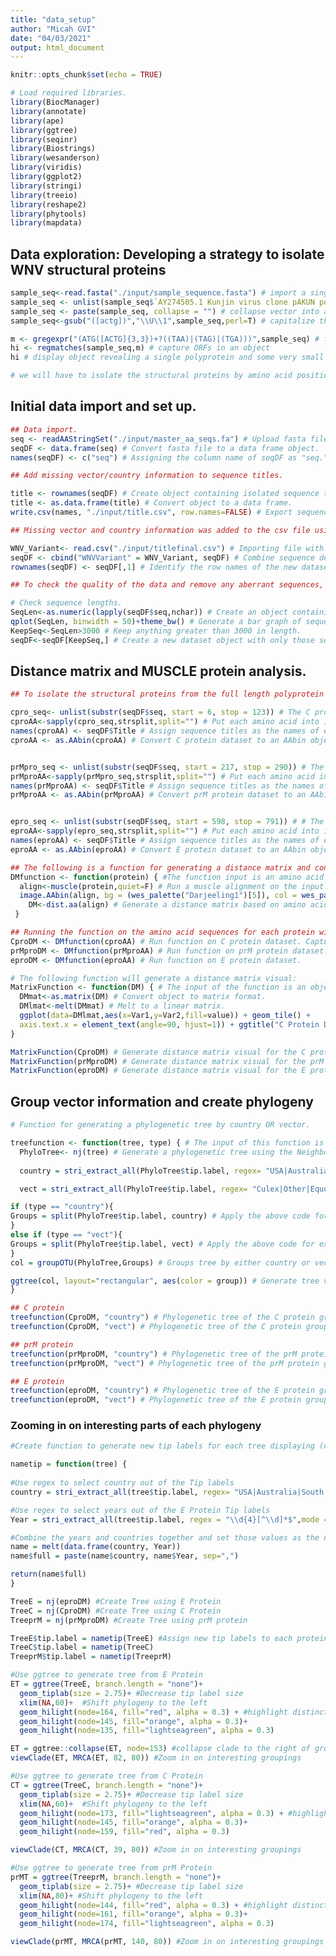 ```yaml
---
title: "data_setup"
author: "Micah GVI"
date: "04/03/2021"
output: html_document
---
```


```r
knitr::opts_chunk$set(echo = TRUE)
```

```r
# Load required libraries.
library(BiocManager)
library(annotate)
library(ape)
library(ggtree)
library(seqinr)
library(Biostrings)
library(wesanderson)
library(viridis)
library(ggplot2)
library(stringi)
library(treeio)
library(reshape2)
library(phytools)
library(mapdata)
```


## Data exploration: Developing a strategy to isolate WNV structural proteins

```r
sample_seq<-read.fasta("./input/sample_sequence.fasta") # import a single sample WNV mRNA sequence
sample_seq <- unlist(sample_seq$`AY274505.1 Kunjin virus clone pAKUN polyprotein mRNA, complete cds`, use.names = F) # convert the single sequence to a vector
sample_seq <- paste(sample_seq, collapse = "") # collapse vector into a single object list
sample_seq<-gsub("([actg])","\\U\\1",sample_seq,perl=T) # capitalize the sequence letters

m <- gregexpr("(ATG([ACTG]{3,3})+?((TAA)|(TAG)|(TGA)))",sample_seq) # find all open reading frames
hi <- regmatches(sample_seq,m) # capture ORFs in an object
hi # display object revealing a single polyprotein and some very small chunks

# we will have to isolate the structural proteins by amino acid position rather than by nucleotide sequence! The CDART database will help us identify the positions to capture
```


## Initial data import and set up. ##

```r
## Data import.
seq <- readAAStringSet("./input/master_aa_seqs.fa") # Upload fasta file containing the polyprotein amino acid sequences of 104 isolates of West Nile Virus.
seqDF <- data.frame(seq) # Convert fasta file to a data frame object.
names(seqDF) <- c("seq") # Assigning the column name of seqDF as "seq."
```

```r
## Add missing vector/country information to sequence titles. 

title <- rownames(seqDF) # Create object containing isolated sequence titles (e.g. the row names of seqDF).
title <- as.data.frame(title) # Convert object to a data frame. 
write.csv(names, "./input/title.csv", row.names=FALSE) # Export sequence titles to csv file.

## Missing vector and country information was added to the csv file using accession literature. File was resaved under the name "titlefinal".

WNV_Variant<- read.csv("./input/titlefinal.csv") # Importing file with previously missing information added in.
seqDF <- cbind("WNVVariant" = WNV_Variant, seqDF) # Combine sequence descriptions (e.g. sequence titles) from titlefinal file with the amino acid sequence information from the original dataframe object. 
rownames(seqDF) <- seqDF[,1] # Identify the row names of the new dataset as the information in the first column (sequence headers).
```

```r
## To check the quality of the data and remove any aberrant sequences, we checked the lengths of the sequences in the dataset and removed the few outliers that were drastically different from the rest.

# Check sequence lengths.
SeqLen<-as.numeric(lapply(seqDF$seq,nchar)) # Create an object containing the length of each sequence in the dataset.
qplot(SeqLen, binwidth = 50)+theme_bw() # Generate a bar graph of sequence lengths. There are nine sequences that are drastically different in length from the rest; most sequences are ~3400 amino acids in length, with nine being under 3000 amino acids in length. I will remove these abberrant sequences:
KeepSeq<-SeqLen>3000 # Keep anything greater than 3000 in length. 
seqDF<-seqDF[KeepSeq,] # Create a new dataset object with only those sequences over 3000 amino acids long. 
```


## Distance matrix and MUSCLE protein analysis. ##
```r
## To isolate the structural proteins from the full length polyprotein amino acid sequences, we used substr() and the known protein cleavage sites. We then converted each amino acid sequence into an AAbin object in preparation for a MUSCLE analysis and distance matrix generation. 

cpro_seq<- unlist(substr(seqDF$seq, start = 6, stop = 123)) # The C protein spans the Amino Acid sequence between position 6 and 123, this line isolates that chunk.
cproAA<-sapply(cpro_seq,strsplit,split="") # Put each amino acid into its own cell in preparation for conversion to an AAbin object.
names(cproAA) <- seqDF$Title # Assign sequence titles as the names of each sequence. 
cproAA <- as.AAbin(cproAA) # Convert C protein dataset to an AAbin object.


prMpro_seq <- unlist(substr(seqDF$seq, start = 217, stop = 290)) # The prM protein spans the Amino Acid sequence between position 217 and 290, this line isolates that chunk.
prMproAA<-sapply(prMpro_seq,strsplit,split="") # Put each amino acid into its own cell in preparation for conversion to an AAbin object.
names(prMproAA) <- seqDF$Title # Assign sequence titles as the names of each sequence. 
prMproAA <- as.AAbin(prMproAA) # Convert prM protein dataset to an AAbin object.


epro_seq <- unlist(substr(seqDF$seq, start = 598, stop = 791)) # # The prM protein spans the Amino Acid sequence between position 598 and 791, this line isolates that chunk.
eproAA<-sapply(epro_seq,strsplit,split="") # Put each amino acid into its own cell in preparation for conversion to an AAbin object.
names(eproAA) <- seqDF$Title # Assign sequence titles as the names of each sequence. 
eproAA <- as.AAbin(eproAA) # Convert E protein dataset to an AAbin object.
```


```r
## The following is a function for generating a distance matrix and conducting a MUSCLE alignment on an input amino acid sequence.
DMfunction <- function(protein) { #The function input is an amino acid sequence.
  align<-muscle(protein,quiet=F) # Run a muscle alignment on the input data.
  image.AAbin(align, bg = (wes_palette("Darjeeling1")[5]), col = wes_palette("Darjeeling1"), ylab = "WNV Variants", xlab = "Sequence Length", show.labels = T, cex.lab = 0.2, legend = T, aa.cex = 0.8) # Generate a visual of the MUSCLE alignment.
    DM<-dist.aa(align) # Generate a distance matrix based on amino acid sequences.
 }
```


```r
## Running the function on the amino acid sequences for each protein will generate a MUSCLE alignment and alignment visual for each protein, and a distance matrix for each protein.
CproDM <- DMfunction(cproAA) # Run function on C protein dataset. Capturing the output as an object for later use of the distance matrix.
prMproDM <- DMfunction(prMproAA) # Run function on prM protein dataset.
eproDM <- DMfunction(eproAA) # Run function on E protein dataset.
```


```r
# The following function will generate a distance matrix visual:
MatrixFunction <- function(DM) { # The input of the function is an object of class "dist".
  DMmat<-as.matrix(DM) # Convert object to matrix format.
  DMlmat<-melt(DMmat) # Melt to a linear matrix.
  ggplot(data=DMlmat,aes(x=Var1,y=Var2,fill=value)) + geom_tile() +     scale_fill_gradientn(colours=c("white","blue","green","red")) + theme(text = element_text(size=5),
  axis.text.x = element_text(angle=90, hjust=1)) + ggtitle("C Protein Distance Matrix") # Plot the distance matrix. 
}
```

```r
MatrixFunction(CproDM) # Generate distance matrix visual for the C protein.
MatrixFunction(prMproDM) # Generate distance matrix visual for the prM protein.
MatrixFunction(eproDM) # Generate distance matrix visual for the E protein.
```


## Group vector information and create phylogeny ##
```r
# Function for generating a phylogenetic tree by country OR vector.

treefunction <- function(tree, type) { # The input of this function is the distance matrix data object (type dist()) and grouping type of phylogenetic tree (e.g. grouped by country or  vector).
  PhyloTree<- nj(tree) # Generate a phylogenetic tree using the Neighbour-Joining approach.
  
  country = stri_extract_all(PhyloTree$tip.label, regex= "USA|Australia|South Africa|Israel|Russia|India|Madagascar|Azerbaijan|Ukraine|Czech Republic|Kenya|Nigeria|Central African Republic|DRC|Portugal|Morocco|Senegal|Tunisia|Cyprus|Japan|France", mode = "all", simplify =TRUE)  # Object with code for extracting just the country name from the sequence titles.

  vect = stri_extract_all(PhyloTree$tip.label, regex= "Culex|Other|Equus|Homo sapiens|Corvus|Culiseta|Ornithodoros|Mus|Hyalomma|Oriolus|Aves|Dermacentor|Aedes|Rousettus|Culicidae",mode = "all", simplify =TRUE)  # Object with code for extracting just the vector name from the sequence titles. 

if (type == "country"){
Groups = split(PhyloTree$tip.label, country) # Apply the above code for extracting just the country name from sequence titles to the phylogenetic tree tip labels, if input is specified as type "country".
}
else if (type == "vect"){
Groups = split(PhyloTree$tip.label, vect) # Apply the above code for extracting just the vector name from sequence titles to the phylogenetic tree tip labels, if input is specified as type "vect".
}
col = groupOTU(PhyloTree,Groups) # Groups tree by either country or vector, depending on whether input was specified as type "country" or "vect," respectively.

ggtree(col, layout="rectangular", aes(color = group)) # Generate tree visualization in rectangular layout, coloured by whatever grouping factor was specified in the function input. 
}
```

```r
## C protein
treefunction(CproDM, "country") # Phylogenetic tree of the C protein grouped by country where the sequence was isolated.
treefunction(CproDM, "vect") # Phylogenetic tree of the C protein grouped by vector from which the sequence was isolated.

## prM protein
treefunction(prMproDM, "country") # Phylogenetic tree of the prM protein grouped by country where the sequence was isolated.
treefunction(prMproDM, "vect") # Phylogenetic tree of the prM protein grouped by vector from which the sequence was isolated.

## E protein
treefunction(eproDM, "country") # Phylogenetic tree of the E protein grouped by country where the sequence was isolated.
treefunction(eproDM, "vect") # Phylogenetic tree of the E protein grouped by vector from which the sequence was isolated.
```

### Zooming in on interesting parts of each phylogeny
```r
#Create function to generate new tip labels for each tree displaying (country,year). The input of this function is a phylogenetic tree.

nametip = function(tree) {
  
#Use regex to select country out of the Tip labels
country = stri_extract_all(tree$tip.label, regex= "USA|Australia|South Africa|Israel|Russia|India|Madagascar|Azerbaijan|Ukraine|Czech Republic|Kenya|Nigeria|Central African Republic|DRC|Portugal|Morocco|Senegal|Tunisia|Cyprus|Japan|France", mode = "all", simplify =TRUE) 

#Use regex to select years out of the E Protein Tip labels
Year = stri_extract_all(tree$tip.label, regex = "\\d{4}[^\\d]*$",mode = "all", simplify =TRUE)

#Combine the years and countries together and set those values as the new tip labels (Country,Year)
name = melt(data.frame(country, Year))
name$full = paste(name$country, name$Year, sep=",")

return(name$full)
}
```

```r
TreeE = nj(eproDM) #Create Tree using E Protein
TreeC = nj(CproDM) #Create Tree using C Protein
TreeprM = nj(prMproDM) #Create Tree using prM protein

TreeE$tip.label = nametip(TreeE) #Assign new tip labels to each protein tree
TreeC$tip.label = nametip(TreeC)
TreeprM$tip.label = nametip(TreeprM)
```

```r
#Use ggtree to generate tree from E Protein
ET = ggtree(TreeE, branch.length = "none")+
  geom_tiplab(size = 2.75)+ #Decrease tip label size
  xlim(NA,60)+  #Shift phylogeny to the left
  geom_hilight(node=164, fill="red", alpha = 0.3) + #highlight distinct groupings in phylogeny
  geom_hilight(node=145, fill="orange", alpha = 0.3)+ 
  geom_hilight(node=135, fill="lightseagreen", alpha = 0.3)

ET = ggtree::collapse(ET, node=153) #collapse clade to the right of groupings
viewClade(ET, MRCA(ET, 82, 80)) #Zoom in on interesting groupings
```

```r
#Use ggtree to generate tree from C Protein
CT = ggtree(TreeC, branch.length = "none")+
  geom_tiplab(size = 2.75)+ #Decrease tip label size
  xlim(NA,60)+  #Shift phylogeny to the left
  geom_hilight(node=173, fill="lightseagreen", alpha = 0.3) + #highlight distinct groupings in phylogeny
  geom_hilight(node=145, fill="orange", alpha = 0.3)+ 
  geom_hilight(node=159, fill="red", alpha = 0.3)

viewClade(CT, MRCA(CT, 39, 80)) #Zoom in on interesting groupings
```

```r
#Use ggtree to generate tree from prM Protein
prMT = ggtree(TreeprM, branch.length = "none")+
  geom_tiplab(size = 2.75)+ #Decrease tip label size
  xlim(NA,80)+ #Shift phylogeny to the left
  geom_hilight(node=144, fill="red", alpha = 0.3) + #highlight distinct groupings in phylogeny
  geom_hilight(node=161, fill="orange", alpha = 0.3)+ 
  geom_hilight(node=174, fill="lightseagreen", alpha = 0.3)

viewClade(prMT, MRCA(prMT, 140, 80)) #Zoom in on interesting groupings
```








